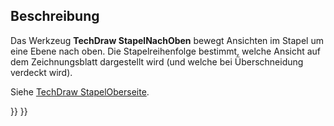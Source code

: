 <languages/>

{{Docnav/de
|[[TechDraw_StackBottom/de|StapelUnterseite]]
|[[TechDraw_StackDown/de|StapelNachUnten]]
|[[TechDraw_Workbench/de|TechDraw]]
|IconL=TechDraw_StackBottom.svg
|IconR=TechDraw_StackDown.svg
|IconC=Workbench_TechDraw.svg
}}

{{GuiCommand/de
|Name=TechDraw StackUp
|Name/de=TechDraw StapelNachOben
|MenuLocation=TechDraw → Stacking → Ansicht um eine Ebene nach oben bewegen
|Workbenches=[[TechDraw_Workbench/de|TechDraw]]
|Shortcut=
|Version=0.21
|SeeAlso=[[TechDraw_StackTop/de|TechDraw StapelOberseite]], [[TechDraw_StackBottom/de|TechDraw StapelUnterseite]], [[TechDraw_StackDown/de|TechDraw StapelNachUnten]]
}}

<span id="Description"></span>
== Beschreibung ==

Das Werkzeug '''TechDraw StapelNachOben''' bewegt Ansichten im Stapel um eine Ebene nach oben. Die Stapelreihenfolge bestimmt, welche Ansicht auf dem Zeichnungsblatt dargestellt wird (und welche bei Überschneidung verdeckt wird).

Siehe [[TechDraw_StackTop/de|TechDraw StapelOberseite]].


{{Docnav/de
|[[TechDraw_StackBottom/de|StapelUnterseite]]
|[[TechDraw_StackDown/de|StapelNachUnten]]
|[[TechDraw_Workbench/de|TechDraw]]
|IconL=TechDraw_StackBottom.svg
|IconR=TechDraw_StackDown.svg
|IconC=Workbench_TechDraw.svg
}}

{{TechDraw Tools navi{{#translation:}}}}
{{Userdocnavi{{#translation:}}}}